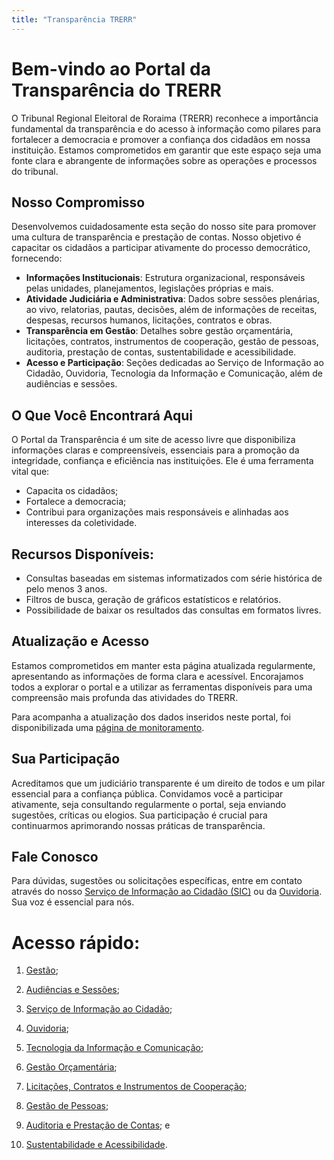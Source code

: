 ```yaml
---
title: "Transparência TRERR"
---
```


# Bem-vindo ao Portal da Transparência do TRERR

O Tribunal Regional Eleitoral de Roraima (TRERR) reconhece a importância fundamental da transparência e do acesso à informação como pilares para fortalecer a democracia e promover a confiança dos cidadãos em nossa instituição. Estamos comprometidos em garantir que este espaço seja uma fonte clara e abrangente de informações sobre as operações e processos do tribunal.

## Nosso Compromisso

Desenvolvemos cuidadosamente esta seção do nosso site para promover uma cultura de transparência e prestação de contas. Nosso objetivo é capacitar os cidadãos a participar ativamente do processo democrático, fornecendo:

-   **Informações Institucionais**: Estrutura organizacional, responsáveis pelas unidades, planejamentos, legislações próprias e mais.
-   **Atividade Judiciária e Administrativa**: Dados sobre sessões plenárias, ao vivo, relatorias, pautas, decisões, além de informações de receitas, despesas, recursos humanos, licitações, contratos e obras.
-   **Transparência em Gestão**: Detalhes sobre gestão orçamentária, licitações, contratos, instrumentos de cooperação, gestão de pessoas, auditoria, prestação de contas, sustentabilidade e acessibilidade.
-   **Acesso e Participação**: Seções dedicadas ao Serviço de Informação ao Cidadão, Ouvidoria, Tecnologia da Informação e Comunicação, além de audiências e sessões.

## O Que Você Encontrará Aqui

O Portal da Transparência é um site de acesso livre que disponibiliza informações claras e compreensíveis, essenciais para a promoção da integridade, confiança e eficiência nas instituições. Ele é uma ferramenta vital que:

-   Capacita os cidadãos;
-   Fortalece a democracia;
-   Contribui para organizações mais responsáveis e alinhadas aos interesses da coletividade.

## Recursos Disponíveis:

-   Consultas baseadas em sistemas informatizados com série histórica de pelo menos 3 anos.
-   Filtros de busca, geração de gráficos estatísticos e relatórios.
-   Possibilidade de baixar os resultados das consultas em formatos livres.

## Atualização e Acesso

Estamos comprometidos em manter esta página atualizada regularmente, apresentando as informações de forma clara e acessível. Encorajamos todos a explorar o portal e a utilizar as ferramentas disponíveis para uma compreensão mais profunda das atividades do TRERR.

Para acompanha a atualização dos dados inseridos neste portal, foi disponibilizada uma [página de monitoramento](pagina/monitoramento.qmd). 

## Sua Participação

Acreditamos que um judiciário transparente é um direito de todos e um pilar essencial para a confiança pública. Convidamos você a participar ativamente, seja consultando regularmente o portal, seja enviando sugestões, críticas ou elogios. Sua participação é crucial para continuarmos aprimorando nossas práticas de transparência.

## Fale Conosco

Para dúvidas, sugestões ou solicitações específicas, entre em contato através do nosso [Serviço de Informação ao Cidadão (SIC)](pagina/pagina.em.construcao.qmd) ou da [Ouvidoria](pagina/pagina.em.construcao.qmd). Sua voz é essencial para nós.

# Acesso rápido:

01.  [Gestão](pagina/pagina.em.construcao.qmd);

02.  [Audiências e Sessões](pagina/pagina.em.construcao.qmd);

03.  [Serviço de Informação ao Cidadão](pagina/pagina.em.construcao.qmd);

04.  [Ouvidoria](pagina/pagina.em.construcao.qmd);

05.  [Tecnologia da Informação e Comunicação](pagina/pagina.em.construcao.qmd);

06.  [Gestão Orçamentária](pagina/pagina.em.construcao.qmd);

07.  [Licitações, Contratos e Instrumentos de Cooperação](pagina/7.0.licitacoes.contratos.qmd);

08.  [Gestão de Pessoas](pagina/pagina.em.construcao.qmd);

09.  [Auditoria e Prestação de Contas](pagina/pagina.em.construcao.qmd); e

10. [Sustentabilidade e Acessibilidade](pagina/pagina.em.construcao.qmd).
